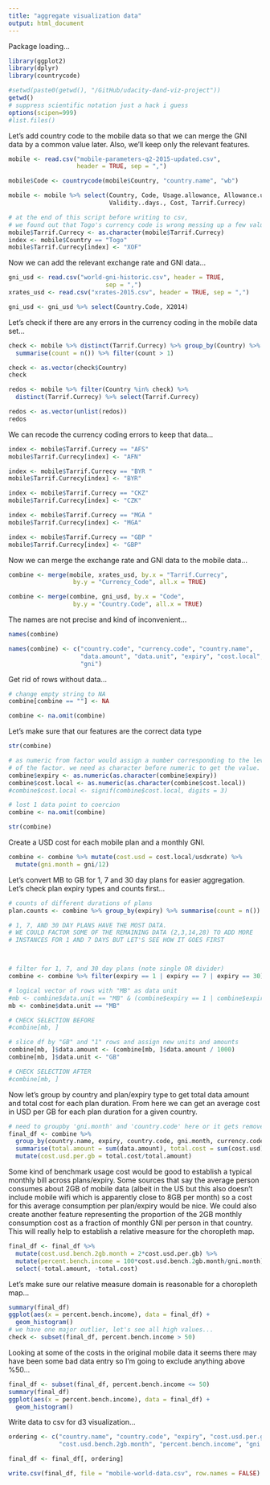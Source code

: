 ```yaml
---
title: "aggregate visualization data"
output: html_document
---
```




Package loading...
```r
library(ggplot2)
library(dplyr)
library(countrycode)
```



```r
#setwd(paste0(getwd(), "/GitHub/udacity-dand-viz-project"))
getwd()
# suppress scientific notation just a hack i guess
options(scipen=999)
#list.files()
```



Let's add country code to the mobile data so that we can merge the GNI data by a common value later. Also, we'll keep only the relevant features.
```r
mobile <- read.csv("mobile-parameters-q2-2015-updated.csv",
                   header = TRUE, sep = ",")

mobile$Code <- countrycode(mobile$Country, "country.name", "wb")

mobile <- mobile %>% select(Country, Code, Usage.allowance, Allowance.units,
                            Validity..days., Cost, Tarrif.Currecy)

# at the end of this script before writing to csv,
# we found out that Togo's currency code is wrong messing up a few values...
mobile$Tarrif.Currecy <- as.character(mobile$Tarrif.Currecy)
index <- mobile$Country == "Togo"
mobile$Tarrif.Currecy[index] <- "XOF"
```



Now we can add the relevant exchange rate and GNI data...
```r
gni_usd <- read.csv("world-gni-historic.csv", header = TRUE,
                           sep = ",")
xrates_usd <- read.csv("xrates-2015.csv", header = TRUE, sep = ",")

gni_usd <- gni_usd %>% select(Country.Code, X2014)
```



Let's check if there are any errors in the currency coding in the mobile data set...
```r
check <- mobile %>% distinct(Tarrif.Currecy) %>% group_by(Country) %>%
  summarise(count = n()) %>% filter(count > 1)

check <- as.vector(check$Country)
check

redos <- mobile %>% filter(Country %in% check) %>%
  distinct(Tarrif.Currecy) %>% select(Tarrif.Currecy)

redos <- as.vector(unlist(redos))
redos
```



We can recode the currency coding errors to keep that data...
```r
index <- mobile$Tarrif.Currecy == "AFS"
mobile$Tarrif.Currecy[index] <- "AFN"

index <- mobile$Tarrif.Currecy == "BYR "
mobile$Tarrif.Currecy[index] <- "BYR"

index <- mobile$Tarrif.Currecy == "CKZ"
mobile$Tarrif.Currecy[index] <- "CZK"

index <- mobile$Tarrif.Currecy == "MGA "
mobile$Tarrif.Currecy[index] <- "MGA"

index <- mobile$Tarrif.Currecy == "GBP "
mobile$Tarrif.Currecy[index] <- "GBP"
```



Now we can merge the exchange rate and GNI data to the mobile data...
```r
combine <- merge(mobile, xrates_usd, by.x = "Tarrif.Currecy",
                  by.y = "Currency_Code", all.x = TRUE)

combine <- merge(combine, gni_usd, by.x = "Code",
                  by.y = "Country.Code", all.x = TRUE)
```



The names are not precise and kind of inconvenient...
```r
names(combine)

names(combine) <- c("country.code", "currency.code", "country.name",
                    "data.amount", "data.unit", "expiry", "cost.local", "usdxrate",
                    "gni")
```



Get rid of rows without data...
```r
# change empty string to NA
combine[combine == ""] <- NA

combine <- na.omit(combine)
```



Let's make sure that our features are the correct data type
```r
str(combine)

# as numeric from factor would assign a number corresponding to the level
# of the factor. we need as character before numeric to get the value.
combine$expiry <- as.numeric(as.character(combine$expiry))
combine$cost.local <- as.numeric(as.character(combine$cost.local))
#combine$cost.local <- signif(combine$cost.local, digits = 3)

# lost 1 data point to coercion
combine <- na.omit(combine)

str(combine)
```



Create a USD cost for each mobile plan and a monthly GNI.
```r
combine <- combine %>% mutate(cost.usd = cost.local/usdxrate) %>%
  mutate(gni.month = gni/12)
```



Let's convert MB to GB for 1, 7 and 30 day plans for easier aggregation. Let's check plan expiry types and counts first...
```r
# counts of different durations of plans
plan.counts <- combine %>% group_by(expiry) %>% summarise(count = n())

# 1, 7, AND 30 DAY PLANS HAVE THE MOST DATA.
# WE COULD FACTOR SOME OF THE REMAINING DATA (2,3,14,28) TO ADD MORE
# INSTANCES FOR 1 AND 7 DAYS BUT LET'S SEE HOW IT GOES FIRST



# filter for 1, 7, and 30 day plans (note single OR divider)
combine <- combine %>% filter(expiry == 1 | expiry == 7 | expiry == 30)

# logical vector of rows with "MB" as data unit
#mb <- combine$data.unit == "MB" & (combine$expiry == 1 | combine$expiry == 7 | combine$expiry == 30)
mb <- combine$data.unit == "MB"

# CHECK SELECTION BEFORE
#combine[mb, ]

# slice df by "GB" and "1" rows and assign new units and amounts
combine[mb, ]$data.amount <- (combine[mb, ]$data.amount / 1000)
combine[mb, ]$data.unit <- "GB"

# CHECK SELECTION AFTER
#combine[mb, ]
```



Now let's group by country and plan/expiry type to get total data amount and total cost for each plan duration. From here we can get an average cost in USD per GB for each plan duration for a given country.
```r
# need to groupby 'gni.month' and 'country.code' here or it gets removed in the chain
final_df <- combine %>%
  group_by(country.name, expiry, country.code, gni.month, currency.code) %>%
  summarise(total.amount = sum(data.amount), total.cost = sum(cost.usd)) %>%
  mutate(cost.usd.per.gb = total.cost/total.amount)
```



Some kind of benchmark usage cost would be good to establish a typical monthly bill across plans/expiry.  Some sources that say the average person consumes about 2GB of mobile data (albeit in the US but this also doesn't include mobile wifi which is apparently close to 8GB per month) so a cost for this average consumption per plan/expiry would be nice.  We could also create another feature representing the proportion of the 2GB monthly consumption cost as a fraction of monthly GNI per person in that country.  This will really help to establish a relative measure for the choropleth map.
```r
final_df <- final_df %>%
  mutate(cost.usd.bench.2gb.month = 2*cost.usd.per.gb) %>%
  mutate(percent.bench.income = 100*cost.usd.bench.2gb.month/gni.month) %>%
  select(-total.amount, -total.cost)
```



Let's make sure our relative measure domain is reasonable for a choropleth map...
```r
summary(final_df)
ggplot(aes(x = percent.bench.income), data = final_df) +
  geom_histogram()
# we have one major outlier, let's see all high values...
check <- subset(final_df, percent.bench.income > 50)
```



Looking at some of the costs in the original mobile data it seems there may have been some bad data entry so I'm going to exclude anything above %50...
```r
final_df <- subset(final_df, percent.bench.income <= 50)
summary(final_df)
ggplot(aes(x = percent.bench.income), data = final_df) +
  geom_histogram()
```



Write data to csv for d3 visualization...
```r
ordering <- c("country.name", "country.code", "expiry", "cost.usd.per.gb",
              "cost.usd.bench.2gb.month", "percent.bench.income", "gni.month")

final_df <- final_df[, ordering]

write.csv(final_df, file = "mobile-world-data.csv", row.names = FALSE)
```
